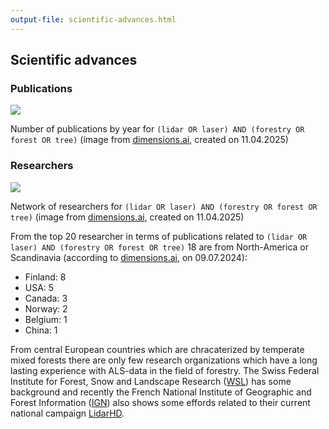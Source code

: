 ```yaml
---
output-file: scientific-advances.html
---
```


## Scientific advances

### Publications 

::: {#fig-publications-year}
![](/images/scientific-advances_publications_year.png)

Number of publications by year for `(lidar OR laser) AND (forestry OR forest OR tree)` (image from [dimensions.ai](https://app.dimensions.ai/analytics/publication/overview/timeline?search_mode=content&search_text=(lidar%20OR%20laser)%20AND%20(forestry%20OR%20forest%20OR%20tree)&search_type=kws&search_field=text_search), created on 11.04.2025)
:::


### Researchers

::: {#fig-publications-network}
![](/images/scientific-advances_publications_network.png)

Network of researchers for `(lidar OR laser) AND (forestry OR forest OR tree)` (image from [dimensions.ai](https://app.dimensions.ai/analytics/publication/author/vosviewer?search_mode=content&search_text=(lidar%20OR%20laser)%20AND%20(forestry%20OR%20forest%20OR%20tree)&search_type=kws&search_field=text_search), created on 11.04.2025)
:::

From the top 20 researcher in terms of publications related to `(lidar OR laser) AND (forestry OR forest OR tree)` 18 are from North-America or Scandinavia (according to [dimensions.ai](https://app.dimensions.ai/analytics/publication/author/aggregated?search_mode=content&search_text=(lidar%20OR%20laser)%20AND%20(forestry%20OR%20forest%20OR%20tree)&search_type=kws&search_field=text_search), on 09.07.2024):

- Finland: 8
- USA: 5
- Canada: 3
- Norway: 2
- Belgium: 1
- China: 1

From central European countries which are chracaterized by temperate mixed forests there are only few research organizations which have a long lasting experience with ALS-data in the field of forestry. The Swiss Federal Institute for Forest, Snow and Landscape Research ([WSL](www.wsl.ch)) has some background and recently the French National Institute of Geographic and Forest Information ([IGN](www.ign.fr)) also shows some effords related to their current national campaign [LidarHD](https://www.ign.fr/institut/lidar-hd-vers-une-nouvelle-cartographie-3d-du-territoire).